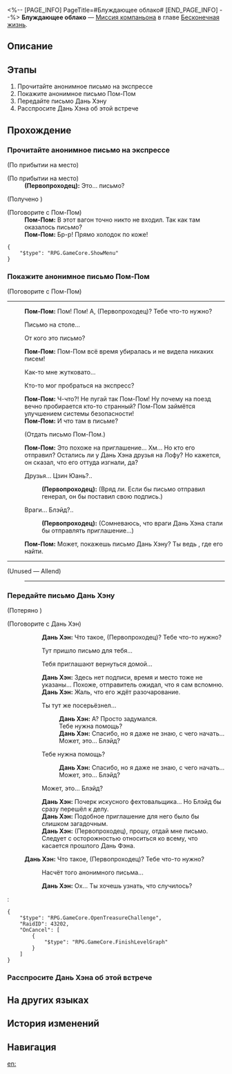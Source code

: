 <%-- [PAGE_INFO]
PageTitle=#Блуждающее облако#
[END_PAGE_INFO] --%>
{{Дополнить|Диалоги.}}
{{Миссия Инфобокс
|id              = 2021001
|Название        = 
|Изображение     = Миссия Блуждающее облако.png
|Тип             = Миссия компаньона
|Событие         = 
|Глава           = Бесконечная жизнь
|Условия         = Завершена [[Миссия Освоения]] «[[Конец погребения, начало пути]]»
|Персонажи       = Дань Хэн; Первопроходец; Пом-Пом
|СтартЛокация    = [[Звёздный экспресс]] — [[Общий вагон]]
|Мир             = Звёздный экспресс
|Предыдущая      = 
|Следующая       = 
|Награды         = Опыт Освоения*600; Звёздный нефрит*100; Путеводитель путешественника*6; Утраченный кристалл*4; Безжизненный клинок*6; Кредиты*50 000
}}
'''Блуждающее облако''' — [[Миссия компаньона]] в главе [[Бесконечная жизнь]].

==Описание==
{{Описание|Грешница сдаётся, а герой воссоединяется с друзьями. Но они не подозревают, что меч в её руках указывает на шрамы в её душе.}}

==Этапы==
# Прочитайте анонимное письмо на экспрессе
# Покажите анонимное письмо Пом-Пом
# Передайте письмо Дань Хэну
# Расспросите Дань Хэна об этой встрече

==Прохождение==
{{Дополнить}}

===Прочитайте анонимное письмо на экспрессе===
{{Описание миссии|тип=Миссия компаньона|локация=Общий вагон|Письмо без отправителя тихо лежит в общем вагоне. Никто о нём не знает, как и о том, кто его получит.}}
{{Диалог Начало}}
;(По прибытии на место)

;(По прибытии на место)
:'''(Первопроходец):''' Это... письмо?

;(Получено {{Предмет|Письмо неизвестного происхождения|20|x=1}})

;(Поговорите с Пом-Пом)
:'''Пом-Пом:''' В этот вагон точно никто не входил. Так как там оказалось письмо?
:'''Пом-Пом:''' Бр-р! Прямо холодок по коже!
<pre>{
	"$type": "RPG.GameCore.ShowMenu"
}</pre>
{{Диалог Конец}}

===Покажите анонимное письмо Пом-Пом===
{{Диалог Начало}}

;(Поговорите с Пом-Пом)
----
:'''Пом-Пом:''' Пом! Пом! А, (Первопроходец)? Тебе что-то нужно?
:{{Диалог|Стрелка}} Письмо на столе...
:{{Диалог|Стрелка}} От кого это письмо?
:'''Пом-Пом:''' Пом-Пом всё время убиралась и не видела никаких писем!
:{{Диалог|Стрелка}} Как-то мне жутковато...
:{{Диалог|Стрелка}} Кто-то мог пробраться на экспресс?
:'''Пом-Пом:''' Ч-что?! Не пугай так Пом-Пом! Ну почему на поезд вечно пробирается кто-то странный? Пом-Пом займётся улучшением системы безопасности!
:'''Пом-Пом:''' И что там в письме?
:{{Диалог|Стрелка}} (Отдать письмо Пом-Пом.)
:'''Пом-Пом:''' Это похоже на приглашение... Хм... Но кто его отправил? Остались ли у Дань Хэна друзья на Лофу? Но кажется, он сказал, что его оттуда изгнали, да?
:{{Диалог|Стрелка}} Друзья... Цзин Юань?..
::'''(Первопроходец):''' (Вряд ли. Если бы письмо отправил генерал, он бы поставил свою подпись.)
:{{Диалог|Стрелка}} Враги... Блэйд?..
::'''(Первопроходец):''' (Сомневаюсь, что враги Дань Хэна стали бы отправлять приглашение...)
:'''Пом-Пом:''' Может, покажешь письмо Дань Хэну? Ты ведь {{Rubi|знаешь|архив}}, где его найти.
----
;(Unused &mdash; Allend)
:----
{{Диалог Конец}}

===Передайте письмо Дань Хэну===
{{Описание миссии|тип=Миссия компаньона|локация=Спальный вагон|Содержание письма весьма запутанно. Ясно только то, что тот, кто его оставил, хочет пригласить Дань Хэна в знакомые ему «места прошлого», чтобы вспомнить былую дружбу.}}
{{Диалог Начало}}

;(Потеряно {{Предмет|Письмо неизвестного происхождения|20|x=1}})

;(Поговорите с Дань Хэн)
:{{tx}}
::'''Дань Хэн:''' Что такое, (Первопроходец)? Тебе что-то нужно?
::{{Диалог|Стрелка}} Тут пришло письмо для тебя...
::{{Диалог|Стрелка}} Тебя приглашают вернуться домой...
::'''Дань Хэн:''' Здесь нет подписи, время и место тоже не указаны... Похоже, отправитель ожидал, что я сам вспомню.
::'''Дань Хэн:''' Жаль, что его ждёт разочарование.
::{{Диалог|Стрелка}} Ты тут же посерьёзнел...
:::'''Дань Хэн:''' А? Просто задумался.
:::Тебе нужна помощь?
:::'''Дань Хэн:''' Спасибо, но я даже не знаю, с чего начать...
:::Может, это... Блэйд?
::{{Диалог|Стрелка}} Тебе нужна помощь?
:::'''Дань Хэн:''' Спасибо, но я даже не знаю, с чего начать...
:::Может, это... Блэйд?
::{{Диалог|Стрелка}} Может, это... Блэйд?
::'''Дань Хэн:''' Почерк искусного фехтовальщика... Но Блэйд бы сразу перешёл к делу.
::'''Дань Хэн:''' Подобное приглашение для него было бы слишком загадочным.
::'''Дань Хэн:''' (Первопроходец), прошу, отдай мне письмо. Следует с осторожностью относиться ко всему, что касается прошлого Дань Фэна.
::{{tx}}
:'''Дань Хэн:''' Что такое, (Первопроходец)? Тебе что-то нужно?
::{{Диалог|Стрелка}} Насчёт того анонимного письма...
::'''Дань Хэн:''' Ох... Ты хочешь узнать, что случилось?
:<pre>{
	"$type": "RPG.GameCore.OpenTreasureChallenge",
	"RaidID": 43202,
	"OnCancel": [
		{
			"$type": "RPG.GameCore.FinishLevelGraph"
		}
	]
}</pre>
{{Диалог Конец}}

===Расспросите Дань Хэна об этой встрече===
{{Описание миссии|тип=Миссия компаньона|локация=Спальный вагон|Вы передаёте письмо Дань Хэну, и он в одиночку отправляется на встречу, но это не означает, что вас не волнуют будущие события.}}
{{Диалог Начало}}

{{Диалог Конец}}

==На других языках==
{{На других языках
|en   = Clouds Leave No Trace
|zhs  = 云无留迹
|zht  = 雲無留跡
|ja   = 流雲無痕
|ko   = 흔적을 남기지 않은 구름
|es   = Las nubes no dejan huellas
|fr   = Les nuages s'estompent sans laisser de trace
|ru   = Блуждающее облако
|th   = เมฆที่ไร้ร่องรอย
|vi   = Mây Đi Không Dấu Vết
|de   = Die vorbeiziehende Wolke
|id   = Awan Tidak Meninggalkan Jejak
|pt   = Nuvens Não Deixam Rastros
}}

==История изменений==
{{История изменений|3.5}}

==Навигация==
{{Миссия компаньона Навбокс|Глава }}

[[en:]]
